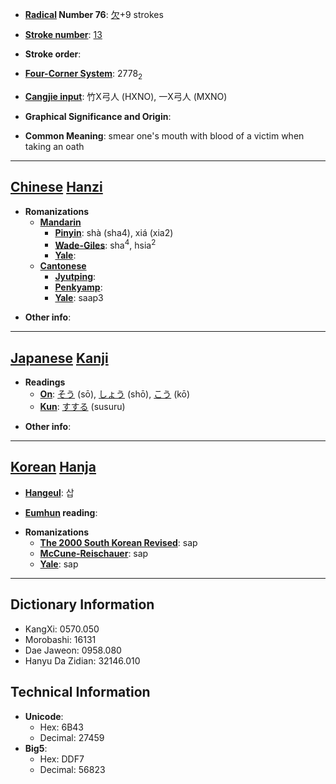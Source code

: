 * '''[[Wiktionary:Chinese radical index| Radical]] Number 76''': [[Wiktionary:Chinese radical index 欠|欠]]+9 strokes

* '''[[Wiktionary:Chinese total strokes index|Stroke number]]''': [[Wiktionary:Chinese total strokes index 13|13]]

* '''Stroke order''': 

* '''[[Wiktionary:Chinese four corner index|Four-Corner System]]''': 2778<sub>2</sub>

* '''[[Wiktionary:Chinese Cangjie index|Cangjie input]]''': 竹X弓人 (HXNO), 一X弓人 (MXNO)

* '''Graphical Significance and Origin''': 

* '''Common Meaning''': smear one's mouth with blood of a victim when taking an oath

----

== [[Chinese]] [[Hanzi]] ==

* '''Romanizations'''
** '''[[Mandarin]]'''
*** '''[[Pinyin]]''': shà (sha4), xiá (xia2)
*** '''[[Wade-Giles]]''': sha<sup>4</sup>, hsia<sup>2</sup>
*** '''[[Yale]]''': 
** '''[[Cantonese]]'''
*** '''[[Jyutping]]''':
*** '''[[Penkyamp]]''': 
*** '''[[Yale]]''': saap3

* '''Other info''': 

----

== [[Japanese]] [[Kanji]] ==

* '''Readings'''
** '''[[On]]''': [[そう]] (sō), [[しょう]] (shō), [[こう]] (kō)
** '''[[Kun]]''': [[すする]] (susuru)

* '''Other info''':  

----

== [[Korean]] [[Hanja]] ==

* '''[[Hangeul]]''': 삽

* '''[[Eumhun]] reading''': 

* '''Romanizations'''
** '''[[The 2000 South Korean Revised Romanization|The 2000 South Korean Revised]]''': sap
** '''[[McCune-Reischauer]]''': sap
** '''[[Yale]]''': sap

----

== Dictionary Information ==

* KangXi: 0570.050
* Morobashi: 16131
* Dae Jaweon: 0958.080
* Hanyu Da Zidian: 32146.010

== Technical Information ==

* '''Unicode''':
** Hex: 6B43
** Decimal: 27459
* '''Big5''':
** Hex: DDF7
** Decimal: 56823
